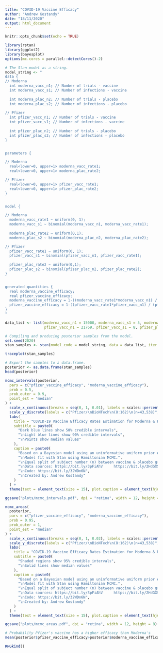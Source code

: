 ```yaml
---
title: "COVID-19 Vaccine Efficacy"
author: "Andrew Kostandy"
date: "18/11/2020"
output: html_document
---
```


```r
knitr::opts_chunk$set(echo = TRUE)
```

```r
library(rstan)
library(ggplot2)
library(bayesplot)
options(mc.cores = parallel::detectCores()-2)
```

```r
# The Stan model as a string.
model_string <- "
data {
// Moderna
  int moderna_vacc_n1; // Number of trials - vaccine
  int moderna_vacc_s1; // Number of infections - vaccine
  
  int moderna_plac_n2; // Number of trials - placebo
  int moderna_plac_s2; // Number of infections - placebo
  
// Pfizer
  int pfizer_vacc_n1; // Number of trials - vaccine
  int pfizer_vacc_s1; // Number of infections - vaccine
  
  int pfizer_plac_n2; // Number of trials - placebo
  int pfizer_plac_s2; // Number of infections - placebo
}


parameters {

// Moderna
  real<lower=0, upper=1> moderna_vacc_rate1;
  real<lower=0, upper=1> moderna_plac_rate2;

// Pfizer
  real<lower=0, upper=1> pfizer_vacc_rate1;
  real<lower=0, upper=1> pfizer_plac_rate2;
}


model {

// Moderna
  moderna_vacc_rate1 ~ uniform(0, 1);
  moderna_vacc_s1 ~ binomial(moderna_vacc_n1, moderna_vacc_rate1);
  
  moderna_plac_rate2 ~ uniform(0,1);
  moderna_plac_s2 ~ binomial(moderna_plac_n2, moderna_plac_rate2);

// Pfizer
  pfizer_vacc_rate1 ~ uniform(0, 1);
  pfizer_vacc_s1 ~ binomial(pfizer_vacc_n1, pfizer_vacc_rate1);
  
  pfizer_plac_rate2 ~ uniform(0,1);
  pfizer_plac_s2 ~ binomial(pfizer_plac_n2, pfizer_plac_rate2);
}


generated quantities {
  real moderna_vaccine_efficacy;
  real pfizer_vaccine_efficacy;
  moderna_vaccine_efficacy = 1-((moderna_vacc_rate1*moderna_vacc_n1) / (moderna_plac_rate2*moderna_plac_n2));
  pfizer_vaccine_efficacy = 1-((pfizer_vacc_rate1*pfizer_vacc_n1) / (pfizer_plac_rate2*pfizer_plac_n2));
}
"

data_list <- list(moderna_vacc_n1 = 15000, moderna_vacc_s1 = 5, moderna_plac_n2 = 15000, moderna_plac_s2 = 90,
                  pfizer_vacc_n1 = 21769, pfizer_vacc_s1 = 8, pfizer_plac_n2 = 21769, pfizer_plac_s2 = 162)

# Compiling and producing posterior samples from the model.
set.seed(2020)
stan_samples <- stan(model_code = model_string, data = data_list, iter = 8000)
```

```r
traceplot(stan_samples)
```

```r
# Export the samples to a data.frame.
posterior <- as.data.frame(stan_samples)
head(posterior)
```

```r
mcmc_intervals(posterior,
  pars = c("pfizer_vaccine_efficacy", "moderna_vaccine_efficacy"),
  prob = 0.5,
  prob_outer = 0.9,
  point_est = "median"
) +
  scale_x_continuous(breaks = seq(0, 1, 0.01), labels = scales::percent_format(accuracy = 1)) +
  scale_y_discrete(labels = c("Pfizer/\nBioNTech\n(8:162)\n(n=43,538)", "Moderna\n(5:90)\n(n=30,000)")) +
  labs(
    title = "COVID-19 Vaccine Efficacy Rates Estimation for Moderna & Pfizer/BioNTech (Posterior Distributions)",
    subtitle = paste0(
      "Dark blue lines show 50% credible intervals",
      "\nLight blue lines show 90% credible intervals",
      "\nPoints show median values"
    ),
    caption = paste0(
      "Based on a Bayesian model using an uninformative uniform prior of rate & a binomial likelihood for the data.",
      "\nModel fit with Stan using Hamiltonian MCMC.",
      "\nEqual split of subject number (n) between vaccine & placebo groups assumed.",
      "\nData sources: https://bit.ly/3pFiAhV     https://bit.ly/2HdGXSD     https://bit.ly/3nAsyzs",
      "\nCode: https://bit.ly/32WDn6N",
      "\nCreated by: Andrew Kostandy"
    )
  ) +
  theme(text = element_text(size = 15), plot.caption = element_text(hjust = 0))
```

```r
ggsave("plots/mcmc_intervals.pdf", dpi = "retina", width = 12, height = 8)
```

```r
mcmc_areas(
  posterior,
  pars = c("pfizer_vaccine_efficacy", "moderna_vaccine_efficacy"),
  prob = 0.95,
  prob_outer = 1,
  point_est = "median"
) +
  scale_x_continuous(breaks = seq(0, 1, 0.02), labels = scales::percent_format(accuracy = 1)) +
  scale_y_discrete(labels = c("Pfizer/\nBioNTech\n(8:162)\n(n=43,538)", "Moderna\n(5:90)\n(n=30,000)")) +
  labs(
    title = "COVID-19 Vaccine Efficacy Rates Estimation for Moderna & Pfizer/BioNTech (Posterior Distributions)",
    subtitle = paste0(
      "Shaded regions show 95% credible intervals",
      "\nSolid lines show median values"
    ),
    caption = paste0(
      "Based on a Bayesian model using an uninformative uniform prior of rate & a binomial likelihood for the data.",
      "\nModel fit with Stan using Hamiltonian MCMC.",
      "\nEqual split of subject number (n) between vaccine & placebo groups assumed.",
      "\nData sources: https://bit.ly/3pFiAhV     https://bit.ly/2HdGXSD     https://bit.ly/3nAsyzs",
      "\nCode: https://bit.ly/32WDn6N",
      "\nCreated by: Andrew Kostandy"
    )
  ) +
  theme(text = element_text(size = 15), plot.caption = element_text(hjust = 0))
```

```r
ggsave("plots/mcmc_areas.pdf", dpi = "retina", width = 12, height = 8)
```


```r
# Probability Pfizer's vaccine has a higher efficacy than Moderna's
mean(posterior$pfizer_vaccine_efficacy>posterior$moderna_vaccine_efficacy)
```

```r
RNGkind()
```




